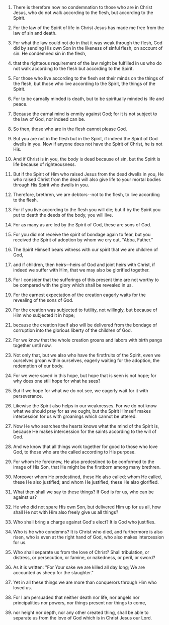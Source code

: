 
1. There is therefore now no condemnation to those who are in Christ Jesus, who do not walk according to the flesh, but according to the Spirit.

2. For the law of the Spirit of life in Christ Jesus has made me free from the law of sin and death.

3. For what the law could not do in that it was weak through the flesh, God did by sending His own Son in the likeness of sinful flesh, on account of sin: He condemned sin in the flesh,

4. that the righteous requirement of the law might be fulfilled in us who do not walk according to the flesh but according to the Spirit.

5. For those who live according to the flesh set their minds on the things of the flesh, but those who live according to the Spirit, the things of the Spirit.

6. For to be carnally minded is death, but to be spiritually minded is life and peace.

7. Because the carnal mind is enmity against God; for it is not subject to the law of God, nor indeed can be.

8. So then, those who are in the flesh cannot please God.

9. But you are not in the flesh but in the Spirit, if indeed the Spirit of God dwells in you. Now if anyone does not have the Spirit of Christ, he is not His.

10. And if Christ is in you, the body is dead because of sin, but the Spirit is life because of righteousness.

11. But if the Spirit of Him who raised Jesus from the dead dwells in you, He who raised Christ from the dead will also give life to your mortal bodies through His Spirit who dwells in you.

12. Therefore, brethren, we are debtors--not to the flesh, to live according to the flesh.

13. For if you live according to the flesh you will die; but if by the Spirit you put to death the deeds of the body, you will live.

14. For as many as are led by the Spirit of God, these are sons of God.

15. For you did not receive the spirit of bondage again to fear, but you received the Spirit of adoption by whom we cry out, "Abba, Father."

16. The Spirit Himself bears witness with our spirit that we are children of God,

17. and if children, then heirs--heirs of God and joint heirs with Christ, if indeed we suffer with Him, that we may also be glorified together.

18. For I consider that the sufferings of this present time are not worthy to be compared with the glory which shall be revealed in us.

19. For the earnest expectation of the creation eagerly waits for the revealing of the sons of God.

20. For the creation was subjected to futility, not willingly, but because of Him who subjected it in hope;

21. because the creation itself also will be delivered from the bondage of corruption into the glorious liberty of the children of God.

22. For we know that the whole creation groans and labors with birth pangs together until now.

23. Not only that, but we also who have the firstfruits of the Spirit, even we ourselves groan within ourselves, eagerly waiting for the adoption, the redemption of our body.

24. For we were saved in this hope, but hope that is seen is not hope; for why does one still hope for what he sees?

25. But if we hope for what we do not see, we eagerly wait for it with perseverance.

26. Likewise the Spirit also helps in our weaknesses. For we do not know what we should pray for as we ought, but the Spirit Himself makes intercession for us with groanings which cannot be uttered.

27. Now He who searches the hearts knows what the mind of the Spirit is, because He makes intercession for the saints according to the will of God.

28. And we know that all things work together for good to those who love God, to those who are the called according to His purpose.

29. For whom He foreknew, He also predestined to be conformed to the image of His Son, that He might be the firstborn among many brethren.

30. Moreover whom He predestined, these He also called; whom He called, these He also justified; and whom He justified, these He also glorified.

31. What then shall we say to these things? If God is for us, who can be against us?

32. He who did not spare His own Son, but delivered Him up for us all, how shall He not with Him also freely give us all things?

33. Who shall bring a charge against God's elect? It is God who justifies.

34. Who is he who condemns? It is Christ who died, and furthermore is also risen, who is even at the right hand of God, who also makes intercession for us.

35. Who shall separate us from the love of Christ? Shall tribulation, or distress, or persecution, or famine, or nakedness, or peril, or sword?

36. As it is written: "For Your sake we are killed all day long; We are accounted as sheep for the slaughter."

37. Yet in all these things we are more than conquerors through Him who loved us.

38. For I am persuaded that neither death nor life, nor angels nor principalities nor powers, nor things present nor things to come,

39. nor height nor depth, nor any other created thing, shall be able to separate us from the love of God which is in Christ Jesus our Lord.


